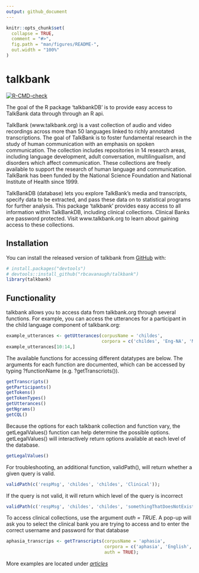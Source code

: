 ```yaml
---
output: github_document
---
```


<!-- README.md is generated from README.Rmd. Please edit that file -->

```r
knitr::opts_chunk$set(
  collapse = TRUE,
  comment = "#>",
  fig.path = "man/figures/README-",
  out.width = "100%"
)
```

# talkbank

<!-- badges: start -->

[![R-CMD-check](https://github.com/rbcavanaugh/talkbank/workflows/R-CMD-check/badge.svg)](https://github.com/rbcavanaugh/talkbank/actions)

<!-- badges: end -->

The goal of the R package 'talkbankDB' is to provide easy access to TalkBank data through through an R api.

TalkBank (www.talkbank.org) is a vast collection of audio and video recordings across more than 50 languages linked to richly annotated transcriptions. The goal of TalkBank is to foster fundamental research in the study of human communication with an emphasis on spoken communication. The collection includes repositories in 14 research areas, including language development, adult conversation, multilingualism, and disorders which affect communication. These collections are freely available to support the research of human language and communication. TalkBank has been funded by the National Science Foundation and National Institute of Health since 1999.

TalkBankDB (database) lets you explore TalkBank's media and transcripts, specify data to be extracted, and pass these data on to statistical programs for further analysis. This package 'talkbank' provides easy access to all information within TalkBankDB, including clinical collections. Clinical Banks are password protected. Visit www.talkbank.org to learn about gaining access to these collections.

## Installation

You can install the released version of talkbank from [GitHub](https://github.com/) with:

```r
# install.packages("devtools")
# devtools::install_github("rbcavanaugh/talkbank")
library(talkbank)
```

## Functionality

talkbank allows you to access data from talkbank.org through several functions. For example, you can access the utterances for a participant in the child language component of talkbank.org:

```r
example_utterances <- getUtterances(corpusName = 'childes',
                                    corpora = c('childes', 'Eng-NA', 'MacWhinney', '010411a'));
example_utterances[10:14,]
```

The available functions for accessing different datatypes are below. The arguments for each function are documented, which can be accessed by typing ?functionName (e.g. ?getTranscriots()).

```r
getTranscripts()
getParticipants()
getTokens()
getTokenTypes()
getUtterances()
getNgrams()
getCQL()
```

Because the options for each talkbank collection and function vary, the getLegalValues() function can help determine the possible options. getLegalValues() will interactively return options available at each level of the database.

```r
getLegalValues()
```

For troubleshooting, an additional function, validPath(), will return whether a given query is valid.

```r
validPath(c('respMsg', 'childes', 'childes', 'Clinical'));
```

If the query is not valid, it will return which level of the query is incorrect

```r
validPath(c('respMsg', 'childes', 'childes', 'somethingThatDoesNotExist'))
```

To access clinical collections, use the argument *auth = TRUE*. A pop-up will ask you to select the clinical bank you are trying to access and to enter the correct username and password for that database

```r
aphasia_transcrips <- getTranscripts(corpusName = 'aphasia',
                                     corpora = c('aphasia', 'English', 'Aphasia', 'Adler'),
                                     auth = TRUE);
```

More examples are located under [*articles*](https://rbcavanaugh.github.io/talkbank/articles/example-queries.html)
